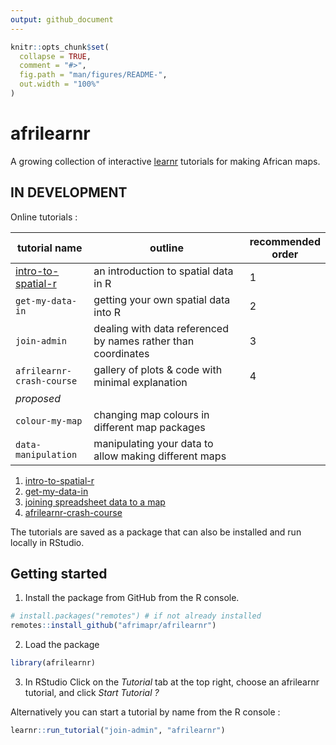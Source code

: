 ```yaml
---
output: github_document
---
```


<!-- README.md is generated from README.Rmd. Please edit that file -->
<!-- used devtools::build_readme() to update the md -->

```r
knitr::opts_chunk$set(
  collapse = TRUE,
  comment = "#>",
  fig.path = "man/figures/README-",
  out.width = "100%"
)
```

# afrilearnr

<!-- badges: start -->
<!-- badges: end -->

A growing collection of interactive [learnr](https://rstudio.github.io/learnr/) tutorials for making African maps.

## IN DEVELOPMENT

Online tutorials :     

tutorial name        | outline                                   | recommended order
-------------------- | ----------------------------------------- | ------------------
[intro-to-spatial-r](https://andysouth.shinyapps.io/intro-to-spatial-r/) |   an introduction to spatial data in R | 1 
`get-my-data-in`     |    getting your own spatial data into R | 2
`join-admin`         |    dealing with data referenced by names rather than coordinates | 3
`afrilearnr-crash-course` |   gallery of plots & code with minimal explanation | 4
*proposed* ||
`colour-my-map`      | changing map colours in different map packages |
`data-manipulation`  | manipulating your data to allow making different maps |

1. [intro-to-spatial-r](https://andysouth.shinyapps.io/intro-to-spatial-r/)
1. [get-my-data-in](https://andysouth.shinyapps.io/get-my-data-in/)
1. [joining spreadsheet data to a map](https://andysouth.shinyapps.io/join-admin/)
1. [afrilearnr-crash-course](https://andysouth.shinyapps.io/afrilearnr-crash-course/)

The tutorials are saved as a package that can also be installed and run locally in RStudio.


## Getting started

1. Install the package from GitHub from the R console.

``` r
# install.packages("remotes") # if not already installed
remotes::install_github("afrimapr/afrilearnr")
```

2. Load the package

```r
library(afrilearnr)
```

3. In RStudio Click on the *Tutorial* tab at the top right, choose an afrilearnr tutorial, and click *Start Tutorial ?*

Alternatively you can start a tutorial by name from the R console :     

```r
learnr::run_tutorial("join-admin", "afrilearnr")
```



